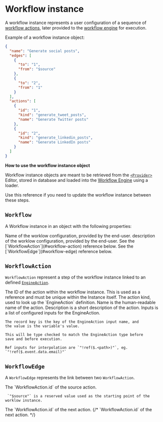 
# Workflow instance

A workflow instance represents a user configuration of a sequence of [workflow actions](/docs/reference/workflow-kit/actions), later provided to the [workflow engine](/docs/reference/workflow-kit/engine) for execution.


Example of a workflow instance object:

```json
{
  "name": "Generate social posts",
  "edges": [
    {
      "to": "1",
      "from": "$source"
    },
    {
      "to": "2",
      "from": "1"
    }
  ],
  "actions": [
    {
      "id": "1",
      "kind": "generate_tweet_posts",
      "name": "Generate Twitter posts"
    },
    {
      "id": "2",
      "kind": "generate_linkedin_posts",
      "name": "Generate LinkedIn posts"
    }
  ]
}
```

<Callout>

**How to use the workflow instance object**

Workflow instance objects are meant to be retrieved from the [`<Provider>`](/docs/reference/workflow-kit/components-api) Editor, stored in database and loaded into the [Workflow Engine](/docs/reference/workflow-kit/engine) using a loader.

Use this reference if you need to update the workflow instance between these steps.

</Callout>

## `Workflow`

A Workflow instance in an object with the following properties:

<Properties>
  <Property name="name" type="string">
     Name of the worklow configuration, provided by the end-user.
  </Property>
  <Property name="description" type="string">
     description of the worklow configuration, provided by the end-user.
  </Property>
  <Property name="actions" type="WorkflowAction[]" required>
     See the [`WorkflowAction`](#workflow-action) reference below.
  </Property>
  <Property name="edges" type="WorkflowEdge[]" required>
     See the [`WorkflowEdge`](#workflow-edge) reference below.
  </Property>
</Properties>


## `WorkflowAction`

`WorkflowAction` represent a step of the workflow instance linked to an defined [`EngineAction`](/docs/reference/workflow-kit/actions).

<Properties>
  <Property name="id" type="string">
     The ID of the action within the workflow instance.  This is used as a reference and must be unique within the Instance itself.
  </Property>
  <Property name="kind" type="string" required>
      The action kind, used to look up the `EngineAction` definition.
  </Property>
  <Property name="name" type="string" required>
     Name is the human-readable name of the action.
  </Property>
  <Property name="description" type="string">
     Description is a short description of the action.
  </Property>
  <Property name="inputs" type="object">
     Inputs is a list of configured inputs for the EngineAction.

    The record key is the key of the EngineAction input name, and
    the value is the variable's value.

    This will be type checked to match the EngineAction type before
    save and before execution.

    Ref inputs for interpolation are `"!ref($.<path>)"`, eg. `"!ref($.event.data.email)"`
  </Property>
</Properties>

## `WorkflowEdge`

A `WorkflowEdge` represents the link between two `WorkflowAction`.

<Properties>
  <Property name="from" type="string" required>
     The `WorkflowAction.id` of the source action.

     `"$source"` is a reserved value used as the starting point of the worklow instance.
  </Property>
  <Property name="to" type="string" required>
     The `WorkflowAction.id` of the next action.
  </Property>
  {/* <Property name="conditional" type="object">
     `WorkflowAction.id` of the next action.
  </Property> */}
</Properties>